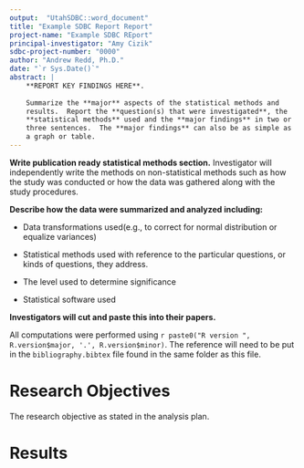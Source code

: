 ```yaml
---
output:  "UtahSDBC::word_document"
title: "Example SDBC Report Report"
project-name: "Example SDBC REport"
principal-investigator: "Amy Cizik"
sdbc-project-number: "0000"
author: "Andrew Redd, Ph.D."
date: "`r Sys.Date()`"
abstract: |
    **REPORT KEY FINDINGS HERE**.  
    
    Summarize the **major** aspects of the statistical methods and 
    results.  Report the **question(s) that were investigated**, the 
    **statistical methods** used and the **major findings** in two or 
    three sentences.  The **major findings** can also be as simple as 
    a graph or table. 
---
```


**Write publication ready statistical methods section.** Investigator will independently write the methods on non-statistical methods such as how the study was conducted or how the data was gathered along with the study procedures. 

**Describe how the data were summarized and analyzed including:**

* Data transformations used(e.g., to correct for normal distribution or equalize variances) 

* Statistical methods used with reference to the particular questions, or kinds of questions, they address. 

* The level used to determine significance

* Statistical software used

**Investigators will cut and paste this into their papers.**


All computations were performed using `r paste0("R version ", R.version$major, '.', R.version$minor)`.
The reference will need to be put in the `bibliography.bibtex` file found in
the same folder as this file.


Research Objectives
========================
The research objective as stated in the analysis plan.

Results
========================
